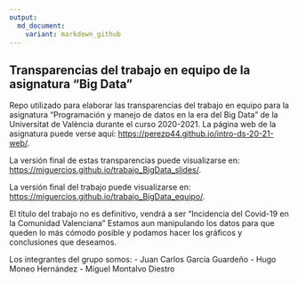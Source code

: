 ---
output: 
  md_document:
    variant: markdown_github
---

## Transparencias del trabajo en equipo de la asignatura "Big Data"

Repo utilizado para elaborar las transparencias del trabajo en equipo para la asignatura "Programación y manejo de datos en la era del Big Data" de la Universitat de València durante el curso 2020-2021. La página web de la asignatura puede verse aquí: <https://perezp44.github.io/intro-ds-20-21-web/>.

<!-- El párrafo de arriba has de dejarlo tal cual. No has de cambiar nada!!-->


<!-- En la linea de abajo has de sustituir "perezp44" por tu usuario de Github-->
La versión final de estas transparencias puede visualizarse en: <https://miguercios.github.io/trabajo_BigData_slides/>.


<!-- En la linea de abajo has de sustituir "perezp44" por tu usuario de Github-->
La versión final del trabajo puede visualizarse en: <https://miguercios.github.io/trabajo_BigData_equipo/>.



<!-- Abajo podéis escribir lo que queráis, igual un resumen del trabajo, o ..., o ... pero al menos, tenéis que poner el título del trabajo y el nombre de los componentes del equipo-->

El título del trabajo no es definitivo, vendrá a ser "Incidencia del Covid-19 en la Comunidad Valenciana"
Estamos aun manipulando los datos para que queden lo más cómodo posible y podamos hacer los gráficos y conclusiones que deseamos.

Los integrantes del grupo somos:
- Juan Carlos García Guardeño
- Hugo Moneo Hernández
- Miguel Montalvo Diestro


<!-- Finalmente, acuérdate que cuando hayas hecho los cambios y hayas dejado este archivo como hayáis decidido, TENEIS que knittearlo para que los cambio se actualicen en el fichero Readme.md, que es el que finalmente se visualizará en Github-->



